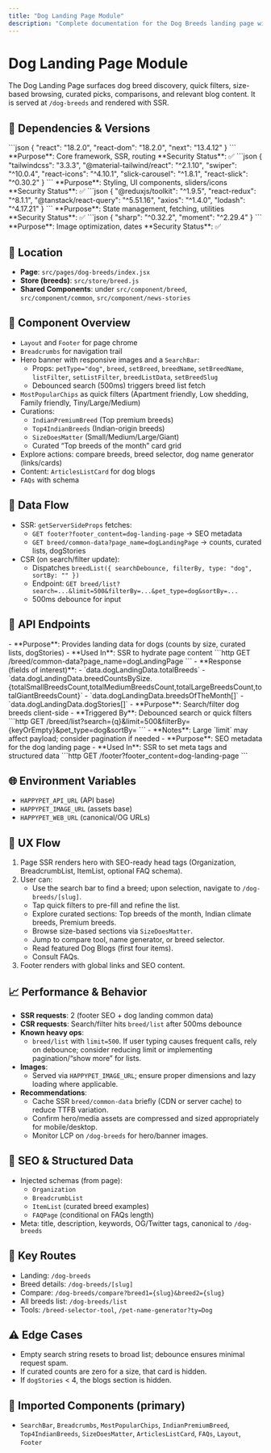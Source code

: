 ```yaml
---
title: "Dog Landing Page Module"
description: "Complete documentation for the Dog Breeds landing page with components, data flow, APIs, performance, and UX."
---
```


# Dog Landing Page Module

The Dog Landing Page surfaces dog breed discovery, quick filters, size-based browsing, curated picks, comparisons, and relevant blog content. It is served at `/dog-breeds` and rendered with SSR.

## 🔧 Dependencies & Versions

<AccordionGroup>
  <Accordion title="React & Next.js Framework">
    ```json
    {
      "react": "18.2.0",
      "react-dom": "18.2.0",
      "next": "13.4.12"
    }
    ```
    **Purpose**: Core framework, SSR, routing  
    **Security Status**: ✅
  </Accordion>
  <Accordion title="UI & Styling">
    ```json
    {
      "tailwindcss": "3.3.3",
      "@material-tailwind/react": "^2.1.10",
      "swiper": "^10.0.4",
      "react-icons": "^4.10.1",
      "slick-carousel": "^1.8.1",
      "react-slick": "^0.30.2"
    }
    ```
    **Purpose**: Styling, UI components, sliders/icons  
    **Security Status**: ✅
  </Accordion>
  <Accordion title="Data & State">
    ```json
    {
      "@reduxjs/toolkit": "^1.9.5",
      "react-redux": "^8.1.1",
      "@tanstack/react-query": "^5.51.16",
      "axios": "^1.4.0",
      "lodash": "^4.17.21"
    }
    ```
    **Purpose**: State management, fetching, utilities  
    **Security Status**: ✅
  </Accordion>
  <Accordion title="Media & Utilities">
    ```json
    {
      "sharp": "^0.32.2",
      "moment": "^2.29.4"
    }
    ```
    **Purpose**: Image optimization, dates  
    **Security Status**: ✅
  </Accordion>
</AccordionGroup>

## 📁 Location

- **Page**: `src/pages/dog-breeds/index.jsx`  
- **Store (breeds)**: `src/store/breed.js`  
- **Shared Components**: under `src/component/breed`, `src/component/common`, `src/component/news-stories`

## 🧩 Component Overview

- `Layout` and `Footer` for page chrome
- `Breadcrumbs` for navigation trail
- Hero banner with responsive images and a `SearchBar`:
  - Props: `petType="dog"`, `breed`, `setBreed`, `breedName`, `setBreedName`, `listFilter`, `setListFilter`, `breedListData`, `setBreedSlug`
  - Debounced search (500ms) triggers breed list fetch
- `MostPopularChips` as quick filters (Apartment friendly, Low shedding, Family friendly, Tiny/Large/Medium)
- Curations:
  - `IndianPremiumBreed` (Top premium breeds)
  - `Top4IndianBreeds` (Indian-origin breeds)
  - `SizeDoesMatter` (Small/Medium/Large/Giant)
  - Curated “Top breeds of the month” card grid
- Explore actions: compare breeds, breed selector, dog name generator (links/cards)
- Content: `ArticlesListCard` for dog blogs
- `FAQs` with schema

## 🔄 Data Flow

- SSR: `getServerSideProps` fetches:
  - `GET footer?footer_content=dog-landing-page` → SEO metadata
  - `GET breed/common-data?page_name=dogLandingPage` → counts, curated lists, dogStories
- CSR (on search/filter update):
  - Dispatches `breedList({ searchDebounce, filterBy, type: "dog", sortBy: "" })`
  - Endpoint: `GET breed/list?search=...&limit=500&filterBy=...&pet_type=dog&sortBy=...`
  - 500ms debounce for input

## 📡 API Endpoints

<AccordionGroup>
  <Accordion title="GET breed/common-data?page_name=dogLandingPage">
    - **Purpose**: Provides landing data for dogs (counts by size, curated lists, dogStories)  
    - **Used In**: SSR to hydrate page content
    ```http
    GET /breed/common-data?page_name=dogLandingPage
    ```
    - **Response (fields of interest)**:
      - `data.dogLandingData.totalBreeds`
      - `data.dogLandingData.breedCountsBySize.{totalSmallBreedsCount,totalMediumBreedsCount,totalLargeBreedsCount,totalGiantBreedsCount}`
      - `data.dogLandingData.breedsOfTheMonth[]`
      - `data.dogLandingData.dogStories[]`
  </Accordion>
  <Accordion title="GET breed/list">
    - **Purpose**: Search/filter dog breeds client-side  
    - **Triggered By**: Debounced search or quick filters  
    ```http
    GET /breed/list?search={q}&limit=500&filterBy={keyOrEmpty}&pet_type=dog&sortBy=
    ```
    - **Notes**: Large `limit` may affect payload; consider pagination if needed
  </Accordion>
  <Accordion title="GET footer?footer_content=dog-landing-page">
    - **Purpose**: SEO metadata for the dog landing page  
    - **Used In**: SSR to set meta tags and structured data
    ```http
    GET /footer?footer_content=dog-landing-page
    ```
  </Accordion>
</AccordionGroup>

## 🌐 Environment Variables

- `HAPPYPET_API_URL` (API base)  
- `HAPPYPET_IMAGE_URL` (assets base)  
- `HAPPYPET_WEB_URL` (canonical/OG URLs)

## 🧭 UX Flow

1. Page SSR renders hero with SEO-ready head tags (Organization, BreadcrumbList, ItemList, optional FAQ schema).
2. User can:
   - Use the search bar to find a breed; upon selection, navigate to `/dog-breeds/[slug]`.
   - Tap quick filters to pre-fill and refine the list.
   - Explore curated sections: Top breeds of the month, Indian climate breeds, Premium breeds.
   - Browse size-based sections via `SizeDoesMatter`.
   - Jump to compare tool, name generator, or breed selector.
   - Read featured Dog Blogs (first four items).
   - Consult FAQs.
3. Footer renders with global links and SEO content.

## 📈 Performance & Behavior

- **SSR requests**: 2 (footer SEO + dog landing common data)
- **CSR requests**: Search/filter hits `breed/list` after 500ms debounce
- **Known heavy ops**:
  - `breed/list` with `limit=500`. If user typing causes frequent calls, rely on debounce; consider reducing limit or implementing pagination/“show more” for lists.
- **Images**:
  - Served via `HAPPYPET_IMAGE_URL`; ensure proper dimensions and lazy loading where applicable.
- **Recommendations**:
  - Cache SSR `breed/common-data` briefly (CDN or server cache) to reduce TTFB variation.
  - Confirm hero/media assets are compressed and sized appropriately for mobile/desktop.
  - Monitor LCP on `/dog-breeds` for hero/banner images.

## 🧪 SEO & Structured Data

- Injected schemas (from page):
  - `Organization`
  - `BreadcrumbList`
  - `ItemList` (curated breed examples)
  - `FAQPage` (conditional on FAQs length)
- Meta: title, description, keywords, OG/Twitter tags, canonical to `/dog-breeds`

## 🔗 Key Routes

- Landing: `/dog-breeds`
- Breed details: `/dog-breeds/[slug]`
- Compare: `/dog-breeds/compare?breed1={slug}&breed2={slug}`
- All breeds list: `/dog-breeds/list`
- Tools: `/breed-selector-tool`, `/pet-name-generator?ty=Dog`

## ⚠️ Edge Cases

- Empty search string resets to broad list; debounce ensures minimal request spam.
- If curated counts are zero for a size, that card is hidden.
- If `dogStories` < 4, the blogs section is hidden.

## 🧱 Imported Components (primary)

- `SearchBar`, `Breadcrumbs`, `MostPopularChips`, `IndianPremiumBreed`, `Top4IndianBreeds`, `SizeDoesMatter`, `ArticlesListCard`, `FAQs`, `Layout`, `Footer`
